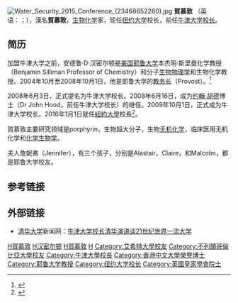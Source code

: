 {{otheruses|subject=[[英国|英国]][[牛津大学|牛津大学]]校长|other=其他同名人物|安德鲁·汉密尔顿}}[[File:Water_Security_2015_Conference_(23468652260).jpg|thumb]]
'''賀慕敦''' {{post-nominals|country=GBR|FRS}}（英语：{{lang|en|Andrew D. Hamilton}}；{{bd|1952年11月3日||catIdx=H}}），漢名'''賀慕敦'''，[[生物化学|生物化学]]家，现任[[纽约大学|纽约大学]]校长，前任[[牛津大学|牛津大学]][[校长|校长]]。

==简历==
加盟牛津大学之前，安德鲁·D·汉密尔顿是[[美国|美国]][[耶鲁大学|耶鲁大学]]本杰明·斯里曼化学教授（Benjamin Silliman Professor of Chemistry）和分子[[生物物理学|生物物理学]]和生物化学教授。2004年10月至2008年10月1日，他是耶鲁大学的[[教务长|教务长]]（Provost）。<ref name="Hamilton Yale">{{cite web |url=http://ursula.chem.yale.edu/~hamgrp/Andy%20Profile.pdf |title="Profile for Andrew D. Hamilton". Department of Chemistry - Yale University. |trans_title=耶鲁大学化学系安德鲁·D·汉密尔顿简历 |format=pdf |publisher=耶鲁大学化学系 |accessdate=2010年4月2日 |language=en |archive-date=2016年2月22日 |archive-url=https://web.archive.org/web/20160222084747/http://ursula.chem.yale.edu/~hamgrp/Andy%20Profile.pdf |dead-url=no }}</ref>

2008年6月3日，正式提名为牛津大学校长。2008年6月16日，成为[[约翰·胡德|约翰·胡德]]博士（Dr John Hood，前任牛津大学校长）的继任。2009年10月1日，正式成为牛津大学校长。2016年1月1日就任[[紐約大學|紐約大學]]校長<ref>{{cite web| url=http://nyulocal.com/on-campus/2015/03/18/oxford-university-administrator-named-next-nyu-president/| title=Oxford University Administrator Named Next NYU President| date=2015-03-18| access-date=2019-04-14| archive-date=2016-11-08| archive-url=https://web.archive.org/web/20161108165512/http://nyulocal.com/on-campus/2015/03/18/oxford-university-administrator-named-next-nyu-president/| dead-url=no}}</ref>。

賀慕敦主要研究领域是porphyrin，生物超大分子，生物[[无机化学|无机化学]]，临床医用无机化学和[[化学生物学|化学生物学]]。

夫人詹妮弗（Jennifer），有三个孩子，分别是Alastair，Claire，和Malcolm，都是耶鲁大学校友。

==参考链接==
{{reflist}}

==外部链接==
* [[清华大学|清华大学]]新闻网：[https://web.archive.org/web/20160304193229/http://news.tsinghua.edu.cn/new/news.php?id=22458 牛津大学校长清华演讲谈21世纪世界一流大学]

{{DEFAULTSORT:Hamilton, Andrew David}}
{{authority control}}
[[Category:英国生物学家|H賀慕敦]]
[[Category:牛津大学教师|H汉密尔顿]]
[[Category:耶鲁大学校友|H賀慕敦]]
[[Category:剑桥大学圣约翰学院校友|H]]
[[Category:艾希特大學校友|Category:艾希特大學校友]]
[[Category:不列顛哥倫比亞大學校友|Category:不列顛哥倫比亞大學校友]]
[[Category:牛津大學校長|Category:牛津大學校長]]
[[Category:香港中文大學榮譽博士|Category:香港中文大學榮譽博士]]
[[Category:耶鲁大学教授|Category:耶鲁大学教授]]
[[Category:纽约大学校长|Category:纽约大学校长]]
[[Category:英國皇家學會院士|Category:英國皇家學會院士]]
